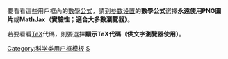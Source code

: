 {{Catnav|頁面分類|人类社会|知識|学科|数学}}
{{catmore|Wikipedia:用戶框/數學}}

要看看這些用戶框內的[[Help:数学公式|數學公式]]，請到[[Special:参数设置#mw-prefsection-rendering|参数设置]]的'''數學公式'''選擇'''永遠使用PNG圖片'''或'''MathJax（實驗性；適合大多數瀏覽器）'''。

若要看看[[TeX|TeX]]代碼，則要選擇'''顯示TeX代碼（供文字瀏覽器使用）'''。

[[Category:科学类用户框模板|Category:科学类用户框模板]]
[[Category:數學模板|S]]
